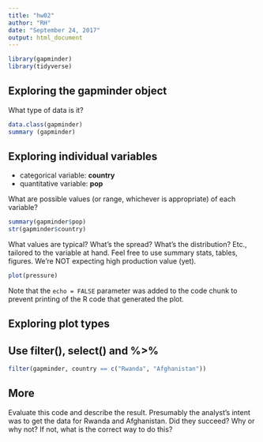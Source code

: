 ```yaml
---
title: "hw02"
author: "RH"
date: "September 24, 2017"
output: html_document
---
```


```r
library(gapminder)
library(tidyverse)
```

## Exploring the gapminder object

What type of data is it?

```r
data.class(gapminder)
summary (gapminder)

```


## Exploring individual variables

- categorical variable: **country**
- quantitative variable: **pop**

What are possible values (or range, whichever is appropriate) of each variable?
```r
summary(gapminder$pop) 
str(gapminder$country)

```

What values are typical? What’s the spread? What’s the distribution? Etc., tailored to the variable at hand.
Feel free to use summary stats, tables, figures. We’re NOT expecting high production value (yet).

```r
plot(pressure)
```

Note that the `echo = FALSE` parameter was added to the code chunk to prevent printing of the R code that generated the plot.

## Exploring plot types


## Use filter(), select() and %>%


```r
filter(gapminder, country == c("Rwanda", "Afghanistan"))
```
## More

Evaluate this code and describe the result. Presumably the analyst’s intent was to get the data for Rwanda and Afghanistan. Did they succeed? Why or why not? If not, what is the correct way to do this?

